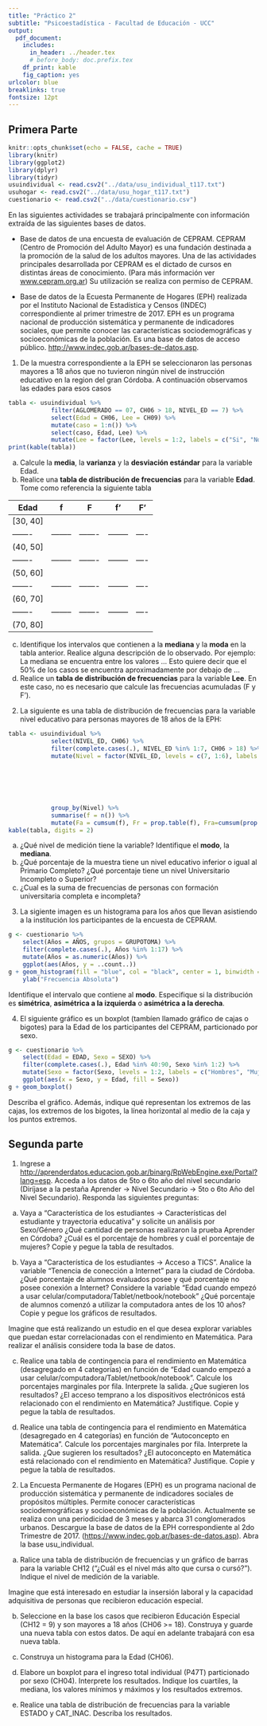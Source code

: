 ```yaml
---
title: "Práctico 2"
subtitle: "Psicoestadística - Facultad de Educación - UCC"
output: 
  pdf_document:
    includes:
      in_header: ../header.tex
      # before_body: doc.prefix.tex
    df_print: kable
    fig_caption: yes
urlcolor: blue
breaklinks: true
fontsize: 12pt
---
```

## Primera Parte
```r
knitr::opts_chunk$set(echo = FALSE, cache = TRUE)
library(knitr)
library(ggplot2)
library(dplyr)
library(tidyr)
usuindividual <- read.csv2("../data/usu_individual_t117.txt")
usuhogar <- read.csv2("../data/usu_hogar_t117.txt")
cuestionario <- read.csv2("../data/cuestionario.csv")
```
En las siguientes actividades se trabajará principalmente con información extraída de las siguientes bases de datos.  

* Base de datos de una encuesta de evaluación de CEPRAM. CEPRAM (Centro de Promoción del Adulto Mayor) es una fundación destinada a la promoción de la salud de los adultos mayores. Una de las actividades principales desarrollada por CEPRAM es el dictado de cursos en distintas áreas de conocimiento. (Para más información ver [www.cepram.org.ar](www.cepram.org.ar)) Su utilización se realiza con permiso de CEPRAM.  

* Base de datos de la Ecuesta Permanente de Hogares (EPH) realizada por el Instituto Nacional de Estadística y Censos (INDEC) correspondiente al primer trimestre de 2017. EPH es un programa nacional de producción sistemática y permanente de indicadores sociales, que permite conocer las características sociodemográficas y socioeconómicas de la población. Es una base de datos de acceso público. <http://www.indec.gob.ar/bases-de-datos.asp>.  

1. De la muestra correspondiente a la EPH se seleccionaron las personas mayores a 18 años que no tuvieron ningún nivel de instrucción educativo en la region del gran Córdoba. A continuación observamos las edades para esos casos  
  
  
```r
tabla <- usuindividual %>% 
            filter(AGLOMERADO == 07, CH06 > 18, NIVEL_ED == 7) %>% 
            select(Edad = CH06, Lee = CH09) %>% 
            mutate(caso = 1:n()) %>% 
            select(caso, Edad, Lee) %>% 
            mutate(Lee = factor(Lee, levels = 1:2, labels = c("Si", "No")))
print(kable(tabla))
```  
  
  a) Calcule la **media**, la **varianza** y la **desviación estándar** para la variable Edad.  
  b) Realice una **tabla de distribución de frecuencias** para la variable **Edad**. Tome como referencia la siguiente tabla   
    

Edad    |   f   |   F   |   f'    | F'
-------|--------|-------|--------|----
[30, 40]||||
-------|--------|-------|--------|----
(40, 50]||||
-------|--------|-------|--------|----
(50, 60]||||
-------|--------|-------|--------|----
(60, 70]||||
-------|--------|-------|--------|----
(70, 80]||||
  
  
  c) Identifique los intervalos que contienen a la **mediana** y la **moda** en la tabla anterior. Realice alguna descripción de lo observado. Por ejemplo: La mediana se encuentra entre los valores ... Esto quiere decir que el 50% de los casos se encuentra aproximadamente por debajo de ...  
  d) Realice un **tabla de distribución de frecuencias** para la variable **Lee**. En este caso, no es necesario que calcule las frecuencias acumuladas (F y F').  

2. La siguiente es una tabla de distribución de frecuencias para la variable nivel educativo para personas mayores de 18 años de la EPH:   


```r
tabla <- usuindividual %>% 
            select(NIVEL_ED, CH06) %>% 
            filter(complete.cases(.), NIVEL_ED %in% 1:7, CH06 > 18) %>% 
            mutate(Nivel = factor(NIVEL_ED, levels = c(7, 1:6), labels = c("Sin instrucción",
                                                                             "Primaria Incompleta",
                                                                             "Primaria Completa",
                                                                             "Secundaria Incompleta",
                                                                             "Secundaria Completa",
                                                                             "Superior Universitaria Incompleta",
                                                                             "Superior Universitaria Completa"))) %>% 
            group_by(Nivel) %>% 
            summarise(f = n()) %>% 
            mutate(Fa = cumsum(f), Fr = prop.table(f), Fra=cumsum(prop.table(f)))
kable(tabla, digits = 2)            
```

  a) ¿Qué nivel de medición tiene la variable? Identifique el **modo**, la **mediana**. 
  b) ¿Qué porcentaje de la muestra tiene un nivel educativo inferior o igual al Primario Completo? ¿Qué porcentaje tiene un nivel Universitario Incompleto o Superior?
  c) ¿Cual es la suma de frecuencias de personas con formación universitaria completa e incompleta?

3. La sigiente imagen es un histograma para los años que llevan asistiendo a la institución los participantes de la encuesta de CEPRAM.

```r
g <- cuestionario %>%
    select(Años = AÑOS, grupos = GRUPOTOMA) %>%
    filter(complete.cases(.), Años %in% 1:17) %>%
    mutate(Años = as.numeric(Años)) %>% 
    ggplot(aes(Años, y = ..count..))
g + geom_histogram(fill = "blue", col = "black", center = 1, binwidth = 1) +
    ylab("Frecuencia Absoluta")
```

Identifique el intervalo que contiene al **modo**. Especifique si la distribución es **simétrica**, **asimétrica a la izquierda** o **asimétrica a la derecha**.  



4. El siguiente gráfico es un boxplot (tambíen llamado gráfico de cajas o bigotes) para la Edad de los participantes del CEPRAM, particionado por sexo.

```r
g <- cuestionario %>% 
    select(Edad = EDAD, Sexo = SEXO) %>% 
    filter(complete.cases(.), Edad %in% 40:90, Sexo %in% 1:2) %>% 
    mutate(Sexo = factor(Sexo, levels = 1:2, labels = c("Hombres", "Mujeres"))) %>% 
    ggplot(aes(x = Sexo, y = Edad, fill = Sexo))
g + geom_boxplot()
```

Describa el gráfico. Además, indique qué representan los extremos de las cajas, los extremos de los bigotes, la línea horizontal al medio de la caja y los puntos extremos.

## Segunda parte

1. Ingrese a <http://aprenderdatos.educacion.gob.ar/binarg/RpWebEngine.exe/Portal?lang=esp>. Acceda a los datos de 5to o 6to año del nivel secundario (Diríjase a la pestaña Aprender -> Nivel Secundario -> 5to o 6to Año del Nivel Secundario). Responda las siguientes preguntas:

a. Vaya a "Característica de los estudiantes -> Características del estudiante y trayectoria educativa" y solicite un análisis por Sexo/Género ¿Qué cantidad de personas realizaron la prueba Aprender en Córdoba? ¿Cuál es el porcentaje de hombres y cuál el porcentaje de mujeres? Copie y pegue la tabla de resultados.

b. Vaya a "Característica de los estudiantes -> Acceso a TICS". Analice la variable "Tenencia de conección a Internet" para la ciudad de Córdoba. ¿Qué porcentaje de alumnos evaluados posee y qué porcentaje no posee conexión a Internet? Considere la variable "Edad cuando empezó a usar celular/computadora/Tablet/netbook/notebook" ¿Qué porcentaje de alumnos comenzó a utilizar la computadora antes de los 10 años? Copie y pegue los gráficos de resultados.

Imagine que está realizando un estudio en el que desea explorar variables que puedan estar correlacionadas con el rendimiento en Matemática. Para realizar el análisis considere toda la base de datos.

c. Realice una tabla de contingencia para el rendimiento en Matemática (desagregado en 4 categorías) en función de "Edad cuando empezó a usar celular/computadora/Tablet/netbook/notebook". Calcule los porcentajes marginales por fila. Interprete la salida. ¿Que sugieren los resultados? ¿El acceso temprano a los dispositivos electrónicos está relacionado con el rendimiento en Matemática? Justifique. Copie y pegue la tabla de resultados.

d. Realice una tabla de contingencia para el rendimiento en Matemática (desagregado en 4 categorías) en función de "Autoconcepto en Matemática". Calcule los porcentajes marginales por fila. Interprete la salida. ¿Que sugieren los resultados? ¿El autoconcepto en Matemática está relacionado con el rendimiento en Matemática? Justifique. Copie y pegue la tabla de resultados.


2. La Encuesta Permanente de Hogares (EPH) es un programa nacional de producción sistemática y permanente de indicadores sociales de propósitos múltiples. Permite conocer características sociodemográficas y socioeconómicas de la población. Actualmente se realiza con una periodicidad de 3 meses y abarca 31 conglomerados urbanos.
Descargue la base de datos de la EPH correspondiente al 2do Trimestre de 2017. (<https://www.indec.gob.ar/bases-de-datos.asp>). Abra la base usu_individual.

a. Ralice una tabla de distribución de frecuencias y un gráfico de barras para la variable CH12 ("¿Cuál es el nivel más alto que cursa o cursó?"). Indique el nivel de medición de la variable.  

Imagine que está interesado en estudiar la insersión laboral y la capacidad adquisitiva de personas que recibieron educación especial.  

b. Seleccione en la base los casos que recibieron Educación Especial (CH12 = 9) y son mayores a 18 años (CH06 >= 18). Construya y guarde una nueva tabla con estos datos. De aquí en adelante trabajará con esa nueva tabla.


c. Construya un histograma para la Edad (CH06).

d. Elabore un boxplot para el ingreso total individual (P47T) particionado por sexo (CH04). Interprete los resultados. Indique los cuartiles, la mediana, los valores mínimos y máximos y los resultados extremos.

e. Realice una tabla de distribución de frecuencias para la variable ESTADO y CAT_INAC. Describa los resultados.
